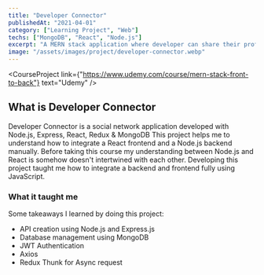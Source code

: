 ```yaml
---
title: "Developer Connector"
publishedAt: "2021-04-01"
category: ["Learning Project", "Web"]
techs: ["MongoDB", "React", "Node.js"]
excerpt: "A MERN stack application where developer can share their profile."
image: "/assets/images/project/developer-connector.webp"
---
```


<CourseProject
  link={"https://www.udemy.com/course/mern-stack-front-to-back"}
  text="Udemy"
/>

## What is Developer Connector

Developer Connector is a social network application developed with Node.js, Express, React, Redux & MongoDB
This project helps me to understand how to integrate a React frontend and a Node.js backend manually.
Before taking this course my understanding between Node.js and React is somehow doesn't intertwined with each other.
Developing this project taught me how to integrate a backend and frontend fully using JavaScript.

### What it taught me

Some takeaways I learned by doing this project:

- API creation using Node.js and Express.js
- Database management using MongoDB
- JWT Authentication
- Axios
- Redux Thunk for Async request

